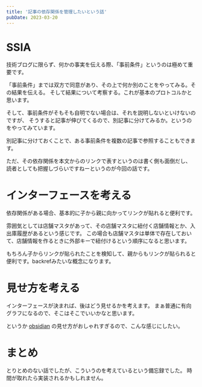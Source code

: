 ```yaml
---
title: '記事の依存関係を管理したいという話'
pubDate: 2023-03-20
---
```


# SSIA

技術ブログに限らず、何かの事実を伝える際、「事前条件」というのは極めて重要です。

「事前条件」までは双方で同意があり、その上で何か別のことをやってみる。その結果を伝える。
そして結果について考察する。これが基本のプロトコルかと思います。

そして、事前条件がそもそも自明でない場合は、それを説明しないといけないのですが、
そうすると記事が伸びてくるので、別記事に分けてみるか。というのをやってみています。

別記事に分けておくことで、ある事前条件を複数の記事で参照することもできます。

ただ、その依存関係を本文からのリンクで表すというのは書く側も面倒だし、
読者としても把握しづらいですねーというのが今回の話です。


# インターフェースを考える

依存関係がある場合、基本的に子から親に向かってリンクが貼れると便利です。

雰囲気としては店舗マスタがあって、その店舗マスタに紐付く店舗情報とか、入出庫履歴があるという感じです。
この場合も店舗マスタは単体で存在しておいて、店舗情報を作るときに外部キーで紐付けるという順序になると思います。

もちろん子からリンクが貼られたことを検知して、親からもリンクが貼られると便利です。backrefみたいな概念になります。


# 見せ方を考える

インターフェースが決まれば、後はどう見せるかを考えます。
まぁ普通に有向グラフになるので、そこはそこでいいかなと思います。

というか [obsidian](https://help.obsidian.md/Plugins/Graph+view) の見せ方がおしゃれすぎるので、こんな感じにしたい。


# まとめ

とりとめのない話でしたが、こういうのを考えているという備忘録でした。
時間が取れたら実装されるかもしれません。
